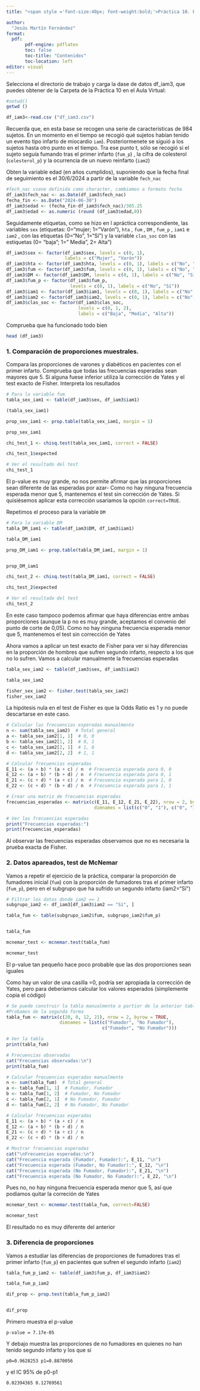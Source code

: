 ```yaml
---
title: "<span style ='font-size:40px; font-weight:bold;'>Práctica 10. Ejercicios</span>" 

author: 
  "Jesús Martín Fernández"
format: 
  pdf:
       pdf-engine: pdflatex
       toc: false
       toc-title: "Contenidos"
       toc-location: left
editor: visual
---
```


Selecciona el directorio de trabajo y carga la dase de datos df_iam3, que puedes obtener de la Carpeta de la Práctica 10 en el Aula Virtual:

```r
#setwd()
getwd ()

df_iam3<-read.csv ("df_iam3.csv")

```

Recuerda que, en esta base se recogen una serie de características de 984 sujetos. En un momento en el tiempo se recogió qué sujetos habían tenido un evento tipo infarto de miocardio `iam`). Posteriormenete se siguió a los sujetos hasta otro punto en el tiempo. Tra ese punto t, sólo se recogió si el sujeto seguía fumando tras el primer infarto (`fum_p`) , la cifra de colesterol (`colesterol_p`) y la ocurrencia de un nuevo reinfarto (`iam2`)

Obten la variable edad (en años cumplidos), suponiendo que la fecha final de seguimiento es el 30/6/2024 a partir de la variable `fech_nac`

```r
#fech_nac viene definida como character, cambiamos a formato fecha
df_iam3$fech_nac <- as.Date(df_iam3$fech_nac)
fecha_fin <- as.Date("2024-06-30")
df_iam3$edad <- (fecha_fin-df_iam3$fech_nac)/365.25
df_iam3$edad <- as.numeric (round (df_iam3$edad,0))


```

Seguidamente etiquetas, como se hizo en l apráctica correspondiente, las variables `sex` (etiquetas: 0="mujer; 1= "Varón"), `hta` , `fum` , `DM` , `fum_p` , `iam1` e `iam2` , con las etiquetas (0="No", 1="Sí") y la variable `clas_soc` con las estiquetas (0= "baja"; 1=" Media", 2= Alta")

```r
df_iam3$sex <- factor(df_iam3$sex, levels = c(0, 1), 
                      labels = c("Mujer", "Varón"))
df_iam3$hta <- factor(df_iam3$hta, levels = c(0, 1), labels = c("No", "Sí"))
df_iam3$fum <- factor(df_iam3$fum, levels = c(0, 1), labels = c("No", "Sí"))
df_iam3$DM <- factor(df_iam3$DM, levels = c(0, 1), labels = c("No", "Sí"))
df_iam3$fum_p <- factor(df_iam3$fum_p, 
                        levels = c(0, 1), labels = c("No", "Sí"))
df_iam3$iam1 <- factor(df_iam3$iam1, levels = c(0, 1), labels = c("No", "Sí"))
df_iam3$iam2 <- factor(df_iam3$iam2, levels = c(0, 1), labels = c("No", "Sí"))
df_iam3$clas_soc <- factor(df_iam3$clas_soc, 
                           levels = c(0, 1, 2), 
                           labels = c("Baja", "Media", "Alta"))
```

Comprueba que ha funcionado todo bien

```r
head (df_iam3)
```

### 1. Comparación de proporciones muestrales.

Compara las proporciones de varones y diabéticos en pacientes con el primer infarto. Comprueba que todas las frecuencias esperadas sean mayores que 5. Si alguna fuese inferior utiliza la corrección de Yates y el test exacto de Fisher. Interpreta los resultados

```r

# Para la variable fum
tabla_sex_iam1 <- table(df_iam3$sex, df_iam3$iam1)

(tabla_sex_iam1)

prop_sex_iam1 <- prop.table(tabla_sex_iam1, margin = 1)

prop_sex_iam1

chi_test_1 <- chisq.test(tabla_sex_iam1, correct = FALSE)

chi_test_1$expected

# Ver el resultado del test
chi_test_1
```

El p-value es muy grande, no nos permite afirmar que las proporciones sean diferente de las esperadas por azar- Como no hay ninguna frecuencia esperada menor que 5, mantenemos el test sin corrección de Yates. Si quisiésemos aplicar esta corrección usaríamos la opción `correct=TRUE`.

Repetimos el proceso para la variable `DM`

```r

# Para la variable DM
tabla_DM_iam1 <- table(df_iam3$DM, df_iam3$iam1)

tabla_DM_iam1

prop_DM_iam1 <- prop.table(tabla_DM_iam1, margin = 1)


prop_DM_iam1

chi_test_2 <- chisq.test(tabla_DM_iam1, correct = FALSE)

chi_test_2$expected

# Ver el resultado del test
chi_test_2

```

En este caso tampoco podemos afirmar que haya diferencias entre ambas proporciones (aunque la p no es muy grande, aceptamos el convenio del punto de corte de 0,05). Como no hay ninguna frecuencia esperada menor que 5, mantenemos el test sin corrección de Yates

Ahora vamos a aplicar un test exacto de Fisher para ver si hay diferencias en la proporción de hombres que sufren segundo infarto, respecto a los que no lo sufren. Vamos a calcular manualmente la frecuencias esperadas

```r

tabla_sex_iam2 <- table(df_iam3$sex, df_iam3$iam2)

tabla_sex_iam2

fisher_sex_iam2 <- fisher.test(tabla_sex_iam2)
fisher_sex_iam2
```

La hipótesis nula en el test de Fisher es que la Odds Ratio es 1 y no puede descartarse en este caso.

```r

# Calcular las frecuencias esperadas manualmente
n <- sum(tabla_sex_iam2)  # Total general
a <- tabla_sex_iam2[1, 1]  # 0, 0
b <- tabla_sex_iam2[1, 2]  # 0, 1
c <- tabla_sex_iam2[2, 1]  # 1, 0
d <- tabla_sex_iam2[2, 2]  # 1, 1

# Calcular frecuencias esperadas
E_11 <- (a + b) * (a + c) / n  # Frecuencia esperada para 0, 0
E_12 <- (a + b) * (b + d) / n  # Frecuencia esperada para 0, 1
E_21 <- (c + d) * (a + c) / n  # Frecuencia esperada para 1, 0
E_22 <- (c + d) * (b + d) / n  # Frecuencia esperada para 1, 1

# Crear una matriz de frecuencias esperadas
frecuencias_esperadas <- matrix(c(E_11, E_12, E_21, E_22), nrow = 2, byrow = TRUE,
                                 dimnames = list(c("0", "1"), c("0", "1")))

# Ver las frecuencias esperadas
print("Frecuencias esperadas:")
print(frecuencias_esperadas)

```

Al observar las frecuencias esperadas observamos que no es necesaria la prueba exacta de Fisher.

### 2. Datos apareados, test de McNemar

Vamos a repetir el ejercicio de la práctica, comparar la proporción de fumadores inicial (`fum`) con la proporción de fumadores tras el primer infarto (`fum_p`), pero en el subgrupo que ha sufrido un segundo infarto (iam2="Sí")

```r

# Filtrar los datos donde iam2 == 1
subgrupo_iam2 <- df_iam3[df_iam3$iam2 == "Sí", ]

tabla_fum <- table(subgrupo_iam2$fum, subgrupo_iam2$fum_p)


tabla_fum

mcnemar_test <- mcnemar.test(tabla_fum)

mcnemar_test
```

El p-value tan pequeño hace poco probable que las dos proporciones sean iguales

Como hay un valor de una casilla =0, podría ser apropiada la corrección de Yates, pero para deberíamos calcular los valores esperados (simplemente copia el código)

```r

# Se puede construir la tabla manualmente o partior de la anterior tabla_fum
#Probamos de la segunda forma
tabla_fum <- matrix(c(20, 0, 12, 21), nrow = 2, byrow = TRUE,
                    dimnames = list(c("Fumador", "No Fumador"), 
                                    c("Fumador", "No Fumador")))

# Ver la tabla
print(tabla_fum)

# Frecuencias observadas
cat("Frecuencias observadas:\n")
print(tabla_fum)

# Calcular frecuencias esperadas manualmente
n <- sum(tabla_fum)  # Total general
a <- tabla_fum[1, 1]  # Fumador, Fumador
b <- tabla_fum[1, 2]  # Fumador, No Fumador
c <- tabla_fum[2, 1]  # No Fumador, Fumador
d <- tabla_fum[2, 2]  # No Fumador, No Fumador

# Calcular frecuencias esperadas
E_11 <- (a + b) * (a + c) / n
E_12 <- (a + b) * (b + d) / n
E_21 <- (c + d) * (a + c) / n
E_22 <- (c + d) * (b + d) / n

# Mostrar frecuencias esperadas
cat("\nFrecuencias esperadas:\n")
cat("Frecuencia esperada (Fumador, Fumador):", E_11, "\n")
cat("Frecuencia esperada (Fumador, No Fumador):", E_12, "\n")
cat("Frecuencia esperada (No Fumador, Fumador):", E_21, "\n")
cat("Frecuencia esperada (No Fumador, No Fumador):", E_22, "\n")
```

Pues no, no hay ninguna frecuencia esperada menor que 5, así que podíamos quitar la correción de Yates

```r

mcnemar_test <- mcnemar.test(tabla_fum, correct=FALSE)

mcnemar_test
```

El resultado no es muy diferente del anterior

### 3. Diferencia de proporciones

Vamos a estudiar las diferencias de proporciones de fumadores tras el primer infarto (`fum_p`) en pacientes que sufren el segundo infarto (`iam2`)

```r

tabla_fum_p_iam2 <- table(df_iam3$fum_p, df_iam3$iam2)

tabla_fum_p_iam2

dif_prop <- prop.test(tabla_fum_p_iam2)


dif_prop


```

Primero muestra el p-value

```         
p-value = 7.17e-05
```

Y debajo muestra las proporciones de no fumadores en quienes no han tenido segundo infarto y los que sí

```         
p0=0.9628253 p1=0.8870056
```

y el IC 95% de p0-p1

```         
0.02394365 0.12769561
```
